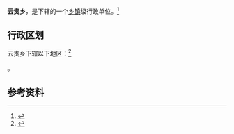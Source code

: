 {{中国乡级行政区|52/05/26/211/000}}

'''云贵乡'''，是{{PRC admin/fullname|52/05/26/211/000|3}}下辖的一个[[乡镇|乡镇]]级行政单位。<ref>{{PRC admin/ref sgc|{{PRC admin/parent|52/05/26/211/000}}}}</ref>

== 行政区划 ==

云贵乡下辖以下地区：<ref>{{PRC admin/ref sgc|52/05/26/211/000}}</ref>

{{PRC admin/children|52/05/26/211/000}}。

== 参考资料 ==

{{reflist}}

{{行政区划小作品}}
{{PRC admin/navcat|52/05/26/211/000}}